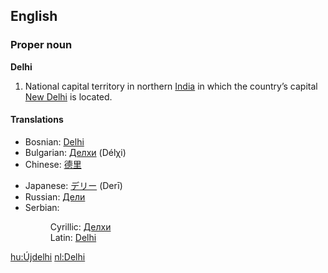 ==English==
===Proper noun===
'''Delhi'''

#National capital territory in northern [[India]] in which the country’s capital [[New Delhi]] is located.

====Translations====
{{top}}
*Bosnian: [[Delhi#Bosnian|Delhi]] {{m}}
*Bulgarian: [[Делхи]] (Délχi)
*Chinese: [[德里]]
{{mid}}
*Japanese: [[デリー]] (Derī)
*Russian: [[Дели]] {{IPAchar|(Dɛ́li)}}
*Serbian:
*:Cyrillic: [[Делхи#Serbian|Делхи]] {{m}}
*:Latin: [[Delhi#Serbian|Delhi]] {{m}}
{{bottom}}

[[hu:Újdelhi]]
[[nl:Delhi]]